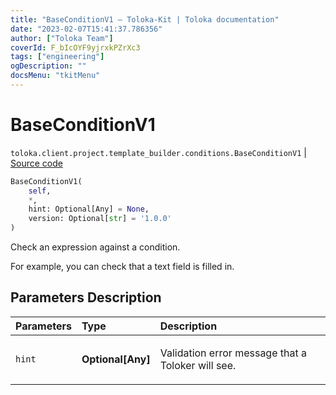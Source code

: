 ```yaml
---
title: "BaseConditionV1 — Toloka-Kit | Toloka documentation"
date: "2023-02-07T15:41:37.786356"
author: ["Toloka Team"]
coverId: F_bIcOYF9yjrxkPZrXc3
tags: ["engineering"]
ogDescription: ""
docsMenu: "tkitMenu"
---
```


# BaseConditionV1
`toloka.client.project.template_builder.conditions.BaseConditionV1` | [Source code](https://github.com/Toloka/toloka-kit/blob/v1.1.3/src/client/project/template_builder/conditions.py#L33)

```python
BaseConditionV1(
    self,
    *,
    hint: Optional[Any] = None,
    version: Optional[str] = '1.0.0'
)
```

Check an expression against a condition.

For example, you can check that a text field is filled in.

## Parameters Description

| Parameters | Type | Description |
| :----------| :----| :-----------|
`hint`|**Optional\[Any\]**|<p>Validation error message that a Toloker will see.</p>